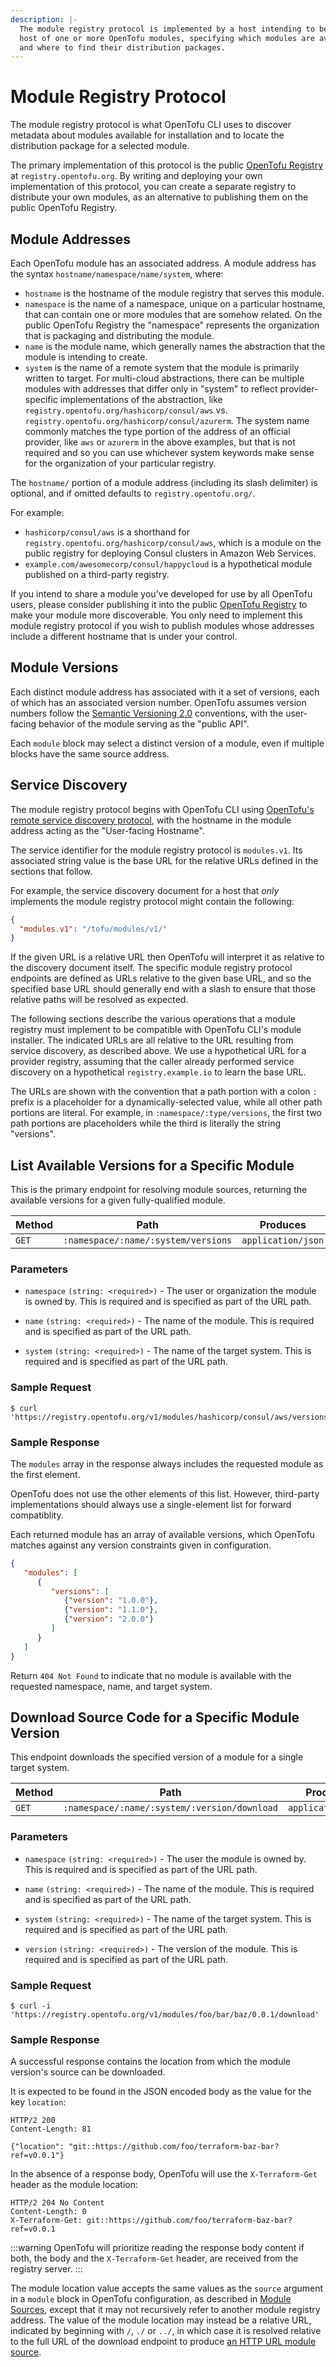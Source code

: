 ```yaml
---
description: |-
  The module registry protocol is implemented by a host intending to be the
  host of one or more OpenTofu modules, specifying which modules are available
  and where to find their distribution packages.
---
```


# Module Registry Protocol

The module registry protocol is what OpenTofu CLI uses to discover metadata
about modules available for installation and to locate the distribution
package for a selected module.

The primary implementation of this protocol is the public
[OpenTofu Registry](https://registry.opentofu.org/) at `registry.opentofu.org`.
By writing and deploying your own implementation of this protocol, you can
create a separate registry to distribute your own modules, as an alternative to
publishing them on the public OpenTofu Registry.

## Module Addresses

Each OpenTofu module has an associated address. A module address has the
syntax `hostname/namespace/name/system`, where:

- `hostname` is the hostname of the module registry that serves this module.
- `namespace` is the name of a namespace, unique on a particular hostname, that
  can contain one or more modules that are somehow related. On the public
  OpenTofu Registry the "namespace" represents the organization that is
  packaging and distributing the module.
- `name` is the module name, which generally names the abstraction that the
  module is intending to create.
- `system` is the name of a remote system that the module is primarily written
  to target. For multi-cloud abstractions, there can be multiple modules with
  addresses that differ only in "system" to reflect provider-specific
  implementations of the abstraction, like
  `registry.opentofu.org/hashicorp/consul/aws` vs.
  `registry.opentofu.org/hashicorp/consul/azurerm`. The system name commonly
  matches the type portion of the address of an official provider, like `aws`
  or `azurerm` in the above examples, but that is not required and so you can
  use whichever system keywords make sense for the organization of your
  particular registry.

The `hostname/` portion of a module address (including its slash delimiter)
is optional, and if omitted defaults to `registry.opentofu.org/`.

For example:

- `hashicorp/consul/aws` is a shorthand for
  `registry.opentofu.org/hashicorp/consul/aws`, which is a module on the
  public registry for deploying Consul clusters in Amazon Web Services.
- `example.com/awesomecorp/consul/happycloud` is a hypothetical module published
  on a third-party registry.

If you intend to share a module you've developed for use by all OpenTofu
users, please consider publishing it into the public
[OpenTofu Registry](https://registry.opentofu.org/) to make your module more
discoverable. You only need to implement this module registry protocol if you
wish to publish modules whose addresses include a different hostname that is
under your control.

## Module Versions

Each distinct module address has associated with it a set of versions, each
of which has an associated version number. OpenTofu assumes version numbers
follow the [Semantic Versioning 2.0](https://semver.org/) conventions, with
the user-facing behavior of the module serving as the "public API".

Each `module` block may select a distinct version of a module, even if multiple
blocks have the same source address.

## Service Discovery

The module registry protocol begins with OpenTofu CLI using
[OpenTofu's remote service discovery protocol](remote-service-discovery.mdx),
with the hostname in the module address acting as the "User-facing Hostname".

The service identifier for the module registry protocol is `modules.v1`.
Its associated string value is the base URL for the relative URLs defined in
the sections that follow.

For example, the service discovery document for a host that _only_ implements
the module registry protocol might contain the following:

```json
{
  "modules.v1": "/tofu/modules/v1/"
}
```

If the given URL is a relative URL then OpenTofu will interpret it as relative
to the discovery document itself. The specific module registry protocol
endpoints are defined as URLs relative to the given base URL, and so the
specified base URL should generally end with a slash to ensure that those
relative paths will be resolved as expected.

The following sections describe the various operations that a module
registry must implement to be compatible with OpenTofu CLI's module
installer. The indicated URLs are all relative to the URL resulting from
service discovery, as described above. We use a hypothetical URL for a provider
registry, assuming that the caller already performed service discovery on a hypothetical
`registry.example.io` to learn the base URL.

The URLs are shown with the convention that a path portion with a colon `:`
prefix is a placeholder for a dynamically-selected value, while all other
path portions are literal. For example, in `:namespace/:type/versions`,
the first two path portions are placeholders while the third is literally
the string "versions".

## List Available Versions for a Specific Module

This is the primary endpoint for resolving module sources, returning the
available versions for a given fully-qualified module.

| Method | Path                                | Produces           |
| ------ | ----------------------------------- | ------------------ |
| `GET`  | `:namespace/:name/:system/versions` | `application/json` |

### Parameters

- `namespace` `(string: <required>)` - The user or organization the module is
  owned by. This is required and is specified as part of the URL path.

- `name` `(string: <required>)` - The name of the module.
  This is required and is specified as part of the URL path.

- `system` `(string: <required>)` - The name of the target system.
  This is required and is specified as part of the URL path.

### Sample Request

```text
$ curl 'https://registry.opentofu.org/v1/modules/hashicorp/consul/aws/versions'
```

### Sample Response

The `modules` array in the response always includes the requested module as the
first element.

OpenTofu does not use the other elements of this list. However, third-party implementations should always use a single-element list for forward compatiblity.

Each returned module has an array of available versions, which OpenTofu
matches against any version constraints given in configuration.

```json
{
   "modules": [
      {
         "versions": [
            {"version": "1.0.0"},
            {"version": "1.1.0"},
            {"version": "2.0.0"}
         ]
      }
   ]
}
```

Return `404 Not Found` to indicate that no module is available with the
requested namespace, name, and target system.

## Download Source Code for a Specific Module Version

This endpoint downloads the specified version of a module for a single target system.

| Method | Path                                         | Produces           |
| ------ | -------------------------------------------- | ------------------ |
| `GET`  | `:namespace/:name/:system/:version/download` | `application/json` |

### Parameters

- `namespace` `(string: <required>)` - The user the module is owned by.
  This is required and is specified as part of the URL path.

- `name` `(string: <required>)` - The name of the module.
  This is required and is specified as part of the URL path.

- `system` `(string: <required>)` - The name of the target system.
  This is required and is specified as part of the URL path.

- `version` `(string: <required>)` - The version of the module.
  This is required and is specified as part of the URL path.

### Sample Request

```text
$ curl -i 'https://registry.opentofu.org/v1/modules/foo/bar/baz/0.0.1/download'
```

### Sample Response

A successful response contains the location from which the module version's source can be downloaded.

It is expected to be found in the JSON encoded body as the value for the key `location`:

```text
HTTP/2 200
Content-Length: 81

{"location": "git::https://github.com/foo/terraform-baz-bar?ref=v0.0.1"}
```

In the absence of a response body, OpenTofu will use the `X-Terraform-Get` header as the module location:

```text
HTTP/2 204 No Content
Content-Length: 0
X-Terraform-Get: git::https://github.com/foo/terraform-baz-bar?ref=v0.0.1
```

:::warning
OpenTofu will prioritize reading the response body content if both, the body and the `X-Terraform-Get` header, are received from the registry server.
:::

The module location value accepts the same values as the `source` argument in a
`module` block in OpenTofu configuration, as described in [Module Sources](../language/modules/sources.mdx),
except that it may not recursively refer to another module registry address.
The value of the module location may instead be a relative URL, indicated by beginning with `/`, `./` or `../`,
in which case it is resolved relative to the full URL of the download endpoint to
produce [an HTTP URL module source](../language/modules/sources.mdx#http-urls).
